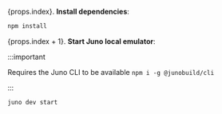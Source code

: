 
{props.index}. **Install dependencies**:

```bash
npm install
```

{props.index + 1}. **Start Juno local emulator**:

:::important

Requires the Juno CLI to be available `npm i -g @junobuild/cli`

:::

```bash
juno dev start
```
